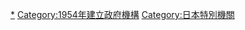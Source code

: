 {{catmore|警察廳 (日本)}}
[[Category:日本警察機關|*]]
[[Category:1954年建立政府機構|Category:1954年建立政府機構]]
[[Category:日本特別機關|Category:日本特別機關]]